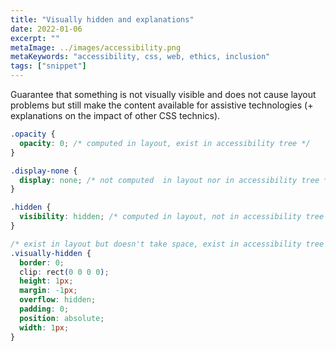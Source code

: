 ```yaml
---
title: "Visually hidden and explanations"
date: 2022-01-06
excerpt: ""
metaImage: ../images/accessibility.png
metaKeywords: "accessibility, css, web, ethics, inclusion"
tags: ["snippet"]
---
```


Guarantee that something is not visually visible and does not cause layout problems but still make the content available for assistive technologies (+ explanations on the impact of other CSS technics).

```css
.opacity {
  opacity: 0; /* computed in layout, exist in accessibility tree */
}

.display-none {
  display: none; /* not computed  in layout nor in accessibility tree */
}

.hidden {
  visibility: hidden; /* computed in layout, not in accessibility tree */
}

/* exist in layout but doesn't take space, exist in accessibility tree  */
.visually-hidden {
  border: 0;
  clip: rect(0 0 0 0);
  height: 1px;
  margin: -1px;
  overflow: hidden;
  padding: 0;
  position: absolute;
  width: 1px;
}
```
